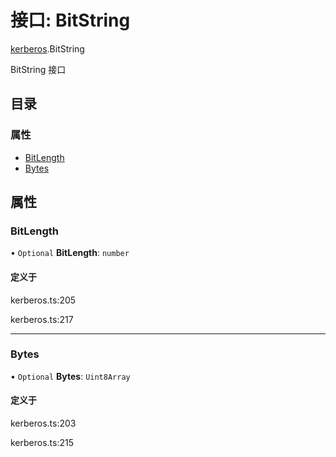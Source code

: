 # 接口: BitString

[kerberos](/templates/protocols/javascript/modules/kerberos).BitString

BitString 接口

## 目录

### 属性

- [BitLength](/templates/protocols/javascript/modules/kerberos.BitString#bitlength)
- [Bytes](/templates/protocols/javascript/modules/kerberos.BitString#bytes)

## 属性

### BitLength

• `Optional` **BitLength**: `number`

#### 定义于

kerberos.ts:205

kerberos.ts:217

___

### Bytes

• `Optional` **Bytes**: `Uint8Array`

#### 定义于

kerberos.ts:203

kerberos.ts:215
